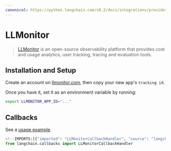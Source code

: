 ```yaml
---
canonical: https://python.langchain.com/v0.2/docs/integrations/providers/llmonitor/
---
```


# LLMonitor

>[LLMonitor](https://llmonitor.com?utm_source=langchain&utm_medium=py&utm_campaign=docs) is an open-source observability platform that provides cost and usage analytics, user tracking, tracing and evaluation tools.

## Installation and Setup

Create an account on [llmonitor.com](https://llmonitor.com?utm_source=langchain&utm_medium=py&utm_campaign=docs), then copy your new app's `tracking id`.

Once you have it, set it as an environment variable by running:

```bash
export LLMONITOR_APP_ID="..."
```


## Callbacks

See a [usage example](/docs/integrations/callbacks/llmonitor).

```python
<!--IMPORTS:[{"imported": "LLMonitorCallbackHandler", "source": "langchain.callbacks", "docs": "https://api.python.langchain.com/en/latest/callbacks/langchain_community.callbacks.llmonitor_callback.LLMonitorCallbackHandler.html", "title": "LLMonitor"}]-->
from langchain.callbacks import LLMonitorCallbackHandler
```